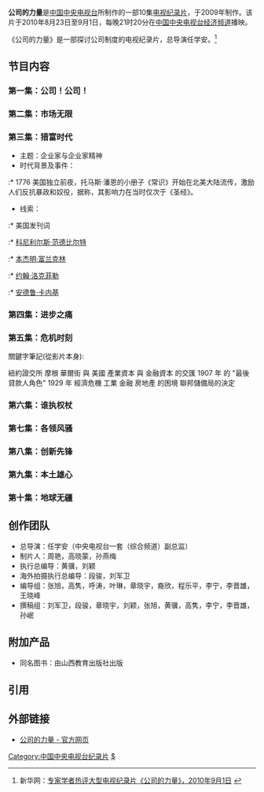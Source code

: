 '''公司的力量'''是[[中国中央电视台|中国中央电视台]]所制作的一部10集[[电视|电视]][[纪录片|纪录片]]，于2009年制作。该片于2010年8月23日至9月1日，每晚21时20分在[[中国中央电视台经济频道|中国中央电视台经济频道]]播映。

《公司的力量》是一部探讨公司制度的电视纪录片，总导演任学安。<ref>新华网：[http://news.xinhuanet.com/society/2010-09/01/c_13472791.htm 专家学者热评大型电视纪录片《公司的力量》，2010年9月1日] {{Wayback|url=http://news.xinhuanet.com/society/2010-09/01/c_13472791.htm |date=20130625193434 }}</ref>

==节目内容==
===第一集：公司！公司！===
===第二集：市场无限===
===第三集：猎富时代===
* 主题：企业家与企业家精神
* 时代背景及事件：
:* 1776 美国独立前夜，托马斯·潘恩的小册子《常识》开始在北美大陆流传，激励人们反抗暴政和奴役，据称，其影响力在当时仅次于《圣经》。
* 线索：
:* 美国{{link-en|企业家 (杂志)|Entrepreneur (magazine)|《企业家》杂志}}发刊词
:* [[康内留斯·范德比尔特|科尼利尔斯·范德比尔特]]
:* [[本傑明·富蘭克林|本杰明·富兰克林]]
:* [[约翰·戴维森·洛克菲勒|约翰·洛克菲勒]]
:* [[安德鲁·卡内基|安德鲁·卡内基]]

===第四集：进步之痛===
===第五集：危机时刻===
關鍵字筆記(從影片本身):

紐約證交所
摩根 華爾街 與 美國
產業資本 與 金融資本 的交匯
1907 年 的 "最後貸款人角色"
1929 年 經濟危機 工業 金融 房地產 的困境
聯邦儲備局的決定

===第六集：谁执权杖===
===第七集：各领风骚===
===第八集：创新先锋===
===第九集：本土雄心===

===第十集：地球无疆===

==创作团队==
* 总导演：任学安（中央电视台一套（综合频道）副总监）
* 制片人：周艳，高晓蒙，孙燕梅
* 执行总编导：黄骥，刘颖
* 海外拍摄执行总编导：段骏，刘军卫
* 编导组：张旭，高隽，呼涛，叶琳，章晓宇，裔欣，程乐平，李宁，李晋雄，王晓峰
* 撰稿组：刘军卫，段骏，章晓宇，刘颖，张旭，黄骥，高隽，李宁，李晋雄，孙岷


==附加产品==
*同名图书：由山西教育出版社出版

==引用==
<references/>

==外部链接==
* {{zh-cn}}[http://jingji.cntv.cn/special/gsdll/01/index.shtml 公司的力量 - 官方网页] {{Wayback|url=http://jingji.cntv.cn/special/gsdll/01/index.shtml |date=20200814223103 }}

{{DEFAULTSORT:GONG公}}
[[Category:中国中央电视台纪录片|Category:中国中央电视台纪录片]]
[[Category:中文书籍|$]]
